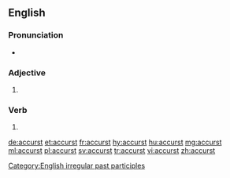 ==English==

===Pronunciation===
* {{a|UK}} {{IPA|/æˈkɜːst/|/əˈkɜːst/|lang=en}}

===Adjective===
{{en-adj}}

# {{archaic spelling of|accursed|lang=en}}

===Verb===
{{head|en|past participle}}

# {{past participle of|accurse|lang=en}}

[[Category:English irregular past participles]]

[[de:accurst]]
[[et:accurst]]
[[fr:accurst]]
[[hy:accurst]]
[[hu:accurst]]
[[mg:accurst]]
[[ml:accurst]]
[[pl:accurst]]
[[sv:accurst]]
[[tr:accurst]]
[[vi:accurst]]
[[zh:accurst]]